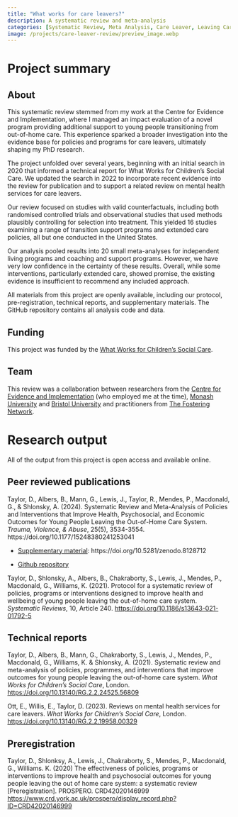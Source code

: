 ```yaml
---
title: "What works for care leavers?"
description: A systematic review and meta-analysis
categories: [Systematic Review, Meta Analysis, Care Leaver, Leaving Care]
image: /projects/care-leaver-review/preview_image.webp
---
```


# Project summary

## About

This systematic review stemmed from my work at the Centre for Evidence and Implementation, where I managed an impact evaluation of a novel program providing additional support to young people transitioning from out-of-home care. This experience sparked a broader investigation into the evidence base for policies and programs for care leavers, ultimately shaping my PhD research.

The project unfolded over several years, beginning with an initial search in 2020 that informed a technical report for What Works for Children's Social Care. We updated the search in 2022 to incorporate recent evidence into the review for publication and to support a related review on mental health services for care leavers.

Our review focused on studies with valid counterfactuals, including both randomised controlled trials and observational studies that used methods plausibly controlling for selection into treatment. This yielded 16 studies examining a range of transition support programs and extended care policies, all but one conducted in the United States.

Our analysis pooled results into 20 small meta-analyses for independent living programs and coaching and support programs. However, we have very low confidence in the certainty of these results. Overall, while some interventions, particularly extended care, showed promise, the existing evidence is insufficient to recommend any included approach.

All materials from this project are openly available, including our protocol, pre-registration, technical reports, and supplementary materials. The GitHub repository contains all analysis code and data.

## Funding

This project was funded by the [What Works for Children's Social Care](https://whatworks-csc.org.uk/).

## Team

This review was a collaboration between researchers from the [Centre for Evidence and Implementation](https://www.ceiglobal.org/) (who employed me at the time), [Monash University](https://www.monash.edu/medicine/spahc/socialwork) and [Bristol University](https://www.bristol.ac.uk/people/person/Geraldine-Macdonald-5d04ff3d-c8d2-46fd-bc6e-d417a321196e/) and practitioners from [The Fostering Network](https://www.thefosteringnetwork.org.uk/).

# Research output

All of the output from this project is open access and available online.

## Peer reviewed publications

Taylor, D., Albers, B., Mann, G., Lewis, J., Taylor, R., Mendes, P., Macdonald, G., & Shlonsky, A. (2024). Systematic Review and Meta-Analysis of Policies and Interventions that Improve Health, Psychosocial, and Economic Outcomes for Young People Leaving the Out-of-Home Care System. *Trauma, Violence, & Abuse*, 25(5), 3534-3554. https://doi.org/10.1177/15248380241253041

-   [Supplementary material](https://davetayl-r.github.io/care-leaver-review/care-leaver-review-supplementary-material.html): https://doi.org/10.5281/zenodo.8128712

-   [Github repository](https://github.com/davetayl-r/care-leaver-review)

Taylor, D., Shlonsky, A., Albers, B., Chakraborty, S., Lewis, J., Mendes, P., Macdonald, G., Williams, K. (2021). Protocol for a systematic review of policies, programs or interventions designed to improve health and wellbeing of young people leaving the out-of-home care system. *Systematic Reviews*, 10, Article 240. <https://doi.org/10.1186/s13643-021-01792-5>

## Technical reports

Taylor, D., Albers, B., Mann, G., Chakraborty, S., Lewis, J., Mendes, P., Macdonald, G., Williams, K. & Shlonsky, A. (2021). Systematic review and meta-analysis of policies, programmes, and interventions that improve outcomes for young people leaving the out-of-home care system. *What Works for Children's Social Care*, London. <https://doi.org/10.13140/RG.2.2.24525.56809>

Ott, E., Willis, E., Taylor, D. (2023). Reviews on mental health services for care leavers. *What Works for Children's Social Care*, London. <https://doi.org/10.13140/RG.2.2.19958.00329>

## Preregistration

Taylor, D., Shlonksy, A., Lewis, J., Chakraborty, S., Mendes, P., Macdonald, G., Williams. K. (2020) The effectiveness of policies, programs or interventions to improve health and psychosocial outcomes for young people leaving the out of home care system: a systematic review \[Preregistration\]. PROSPERO. CRD42020146999 <https://www.crd.york.ac.uk/prospero/display_record.php?ID=CRD42020146999>
